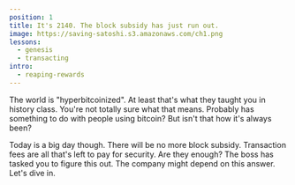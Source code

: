 ```yaml
---
position: 1
title: It's 2140. The block subsidy has just run out.
image: https://saving-satoshi.s3.amazonaws.com/ch1.png
lessons:
  - genesis
  - transacting
intro:
  - reaping-rewards
---
```


The world is "hyperbitcoinized". At least that's what they taught you in history class.
You're not totally sure what that means. 
Probably has something to do with people using bitcoin? But isn't that how it's always been?

Today is a big day though. 
There will be no more block subsidy. 
Transaction fees are all that's left to pay for security.
Are they enough? The boss has tasked you to figure this out.
The company might depend on this answer. Let's dive in.